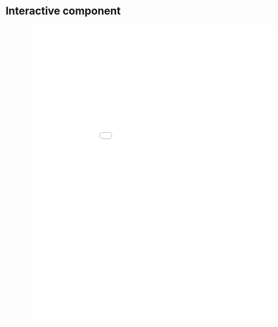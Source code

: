 # Interactive component


<iframe src="D3_viz.html" frameborder="0" scrolling="no" style="position:absolute; left:300px; right:100px; width:100% " height = "800"></iframe>
